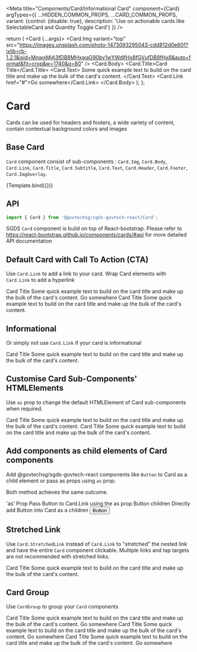 
<Meta
  title="Components/Card/Informational Card"
  component={Card}
  argTypes={{
    ...HIDDEN_COMMON_PROPS,
    ...CARD_COMMON_PROPS,
    variant: {control: {disable: true}, description: 'Use on actionable cards like SelectableCard and Quantity Toggle Card'}
  }}
/>

  return (
    <Col xs lg="4">
      <Card {...args}>
        <Card.Img
          variant="top"
          src="https://images.unsplash.com/photo-1473093295043-cdd812d0e601?ixlib=rb-1.2.1&ixid=MnwxMjA3fDB8MHxwaG90by1wYWdlfHx8fGVufDB8fHx8&auto=format&fit=crop&w=1740&q=80"
        />
        <Card.Body>
          <Card.Title>Card Title</Card.Title>
          <Card.Text>
            Some quick example text to build on the card title and make up the
            bulk of the card's content.
          </Card.Text>
          <Card.Link href="#">Go somewhere</Card.Link>
        </Card.Body>
      </Card>
    </Col>
  );
};

# Card

Cards can be used for headers and footers, a wide variety of content, contain contextual background colors and images

## Base Card

`Card` component consist of sub-components : `Card.Img`, `Card.Body`, `Card.Link`, `Card.Title`, `Card.Subtitle`, `Card.Text`, `Card.Header`, `Card.Footer`, `Card.ImgOverlay`.

<Canvas>
  <Story name="Base Card">{Template.bind({})}</Story>
</Canvas>

## API

```jsx
import { Card } from '@govtechsg/sgds-govtech-react/Card'; 
```

<ArgsTable story="Base Card" />

SGDS `Card` component is build on top of React-bootstrap.
Please refer to https://react-bootstrap.github.io/components/cards/#api for more detailed API documentation

## Default Card with Call To Action (CTA)

Use `Card.Link` to add a link to your card. Wrap Card elements with `Card.Link` to add a hyperlink

<Canvas>
  <Story name="Call To Action">
    <Row>
      <Col xs lg="4">
        <Card>
          <Card.Img
            variant="top"
            src="https://images.unsplash.com/photo-1473093295043-cdd812d0e601?ixlib=rb-1.2.1&ixid=MnwxMjA3fDB8MHxwaG90by1wYWdlfHx8fGVufDB8fHx8&auto=format&fit=crop&w=1740&q=80"
          />
          <Card.Body>
            <Card.Title href="#">Card Title</Card.Title>
            <Card.Text>
              Some quick example text to build on the card title and make up the
              bulk of the card's content.
            </Card.Text>
            <Card.Link href="#">Go somewhere</Card.Link>
          </Card.Body>
        </Card>
      </Col>
      <Col xs lg="4">
        <Card>
          <Card.Img
            variant="top"
            src="https://images.unsplash.com/photo-1473093295043-cdd812d0e601?ixlib=rb-1.2.1&ixid=MnwxMjA3fDB8MHxwaG90by1wYWdlfHx8fGVufDB8fHx8&auto=format&fit=crop&w=1740&q=80"
          />
          <Card.Body>
            <Card.Link href="#">
              <Card.Title>Card Title</Card.Title>
            </Card.Link>
            <Card.Text>
              Some quick example text to build on the card title and make up the
              bulk of the card's content.
            </Card.Text>
          </Card.Body>
        </Card>
      </Col>
    </Row>
  </Story>
</Canvas>

## Informational

Or simply not use `Card.Link` if your card is informational

<Canvas>
  <Story name="Informational">
    <Row>
      <Col xs lg="4">
        <Card>
          <Card.Img
            variant="top"
            src="https://images.unsplash.com/photo-1473093295043-cdd812d0e601?ixlib=rb-1.2.1&ixid=MnwxMjA3fDB8MHxwaG90by1wYWdlfHx8fGVufDB8fHx8&auto=format&fit=crop&w=1740&q=80"
          />
          <Card.Body>
            <Card.Title>Card Title</Card.Title>
            <Card.Text>
              Some quick example text to build on the card title and make up the
              bulk of the card's content.
            </Card.Text>
          </Card.Body>
        </Card>
      </Col>
    </Row>
  </Story>
</Canvas>

## Customise Card Sub-Components' HTMLElements

Use `as` prop to change the default HTMLElement of Card sub-components when required.

<Canvas>
  <Story name="Customise sub-components HTMLElements">
    <Row>
      <Col xs lg="4">
        <Card>
          <Card.Body>
            <Card.Title as="h5">Card Title</Card.Title>
            <Card.Text as="a">
              Some quick example text to build on the card title and make up the
              bulk of the card's content.
            </Card.Text>
          </Card.Body>
        </Card>
      </Col>
      <Col xs lg="4">
        <Card>
          <Card.Body>
            <Card.Title as="h1">Card Title</Card.Title>
            <Card.Text as="strong">
              Some quick example text to build on the card title and make up the
              bulk of the card's content.
            </Card.Text>
          </Card.Body>
        </Card>
      </Col>
    </Row>
  </Story>
</Canvas>

## Add components as child elements of Card components

Add @govtechsg/sgds-govtech-react components like `Button` to Card as a child element or pass as props using `as` prop.

Both method achieves the same outcome.

<Canvas>
  <Story name="Add Child Components">
    <Row>
      <Col xs lg="4">
        <Card>
          <Card.Img
            variant="top"
            src="https://images.unsplash.com/photo-1473093295043-cdd812d0e601?ixlib=rb-1.2.1&ixid=MnwxMjA3fDB8MHxwaG90by1wYWdlfHx8fGVufDB8fHx8&auto=format&fit=crop&w=1740&q=80"
          />
          <Card.Body>
            <Card.Title>'as' Prop</Card.Title>
            <Card.Text>Pass Button to Card.Link using the as prop</Card.Text>
            <Card.Link href="#" as={Button}>
              Button
            </Card.Link>
          </Card.Body>
        </Card>
      </Col>
      <Col xs lg="4">
        <Card>
          <Card.Img
            variant="top"
            src="https://images.unsplash.com/photo-1473093295043-cdd812d0e601?ixlib=rb-1.2.1&ixid=MnwxMjA3fDB8MHxwaG90by1wYWdlfHx8fGVufDB8fHx8&auto=format&fit=crop&w=1740&q=80"
          />
          <Card.Body>
            <Card.Title>children </Card.Title>
            <Card.Text>Directly add Button into Card as a children</Card.Text>
            <Button href="#">Button</Button>
          </Card.Body>
        </Card>
      </Col>
    </Row>
  </Story>
</Canvas>

## Stretched Link

Use `Card.StretchedLink` instead of `Card.Link` to "stretched" the nested link and have the entire `Card` component clickable.
Multiple links and tap targets are not recommended with stretched links.

<Canvas>
  <Story name="Stretched Link">
    <Row>
      <Col xs lg="4">
        <Card>
          <Card.Img
            variant="top"
            src="https://images.unsplash.com/photo-1473093295043-cdd812d0e601?ixlib=rb-1.2.1&ixid=MnwxMjA3fDB8MHxwaG90by1wYWdlfHx8fGVufDB8fHx8&auto=format&fit=crop&w=1740&q=80"
          />
          <Card.Body>
            <Card.StretchedLink href="#">
              <Card.Title>Card Title</Card.Title>
            </Card.StretchedLink>
            <Card.Text>
              Some quick example text to build on the card title and make up the
              bulk of the card's content.
            </Card.Text>
          </Card.Body>
        </Card>
      </Col>
    </Row>
  </Story>
</Canvas>

## Card Group

Use `CardGroup` to group your `Card` components

<Canvas>
  <Story name="Grouped Cards">
    <CardGroup>
      <Card>
        <Card.Img
          variant="top"
          src="https://images.unsplash.com/photo-1473093295043-cdd812d0e601?ixlib=rb-1.2.1&ixid=MnwxMjA3fDB8MHxwaG90by1wYWdlfHx8fGVufDB8fHx8&auto=format&fit=crop&w=1740&q=80"
        />
        <Card.Body>
          <Card.Title>Card Title</Card.Title>
          <Card.Text>
            Some quick example text to build on the card title and make up the
            bulk of the card's content.
          </Card.Text>
          <Card.Link href="#">Go somewhere</Card.Link>
        </Card.Body>
      </Card>
      <Card>
        <Card.Img
          variant="top"
          src="https://images.unsplash.com/photo-1473093295043-cdd812d0e601?ixlib=rb-1.2.1&ixid=MnwxMjA3fDB8MHxwaG90by1wYWdlfHx8fGVufDB8fHx8&auto=format&fit=crop&w=1740&q=80"
        />
        <Card.Body>
          <Card.Title>Card Title</Card.Title>
          <Card.Text>
            Some quick example text to build on the card title and make up the
            bulk of the card's content.
          </Card.Text>
          <Card.Link href="#">Go somewhere</Card.Link>
        </Card.Body>
      </Card>
      <Card>
        <Card.Img
          variant="top"
          src="https://images.unsplash.com/photo-1473093295043-cdd812d0e601?ixlib=rb-1.2.1&ixid=MnwxMjA3fDB8MHxwaG90by1wYWdlfHx8fGVufDB8fHx8&auto=format&fit=crop&w=1740&q=80"
        />
        <Card.Body>
          <Card.Title>Card Title</Card.Title>
          <Card.Text>
            Some quick example text to build on the card title and make up the
            bulk of the card's content.
          </Card.Text>
          <Card.Link href="#">Go somewhere</Card.Link>
        </Card.Body>
      </Card>
    </CardGroup>
  </Story>
</Canvas>

